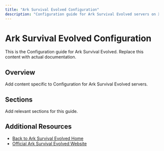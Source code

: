 ```yaml
---
title: "Ark Survival Evolved Configuration"
description: "Configuration guide for Ark Survival Evolved servers on XGamingServer"
---
```


# Ark Survival Evolved Configuration

This is the Configuration guide for Ark Survival Evolved. Replace this content with actual documentation.

## Overview

Add content specific to Configuration for Ark Survival Evolved servers.

## Sections

Add relevant sections for this guide.

## Additional Resources

- [Back to Ark Survival Evolved Home](./index)
- [Official Ark Survival Evolved Website](https://example.com)
